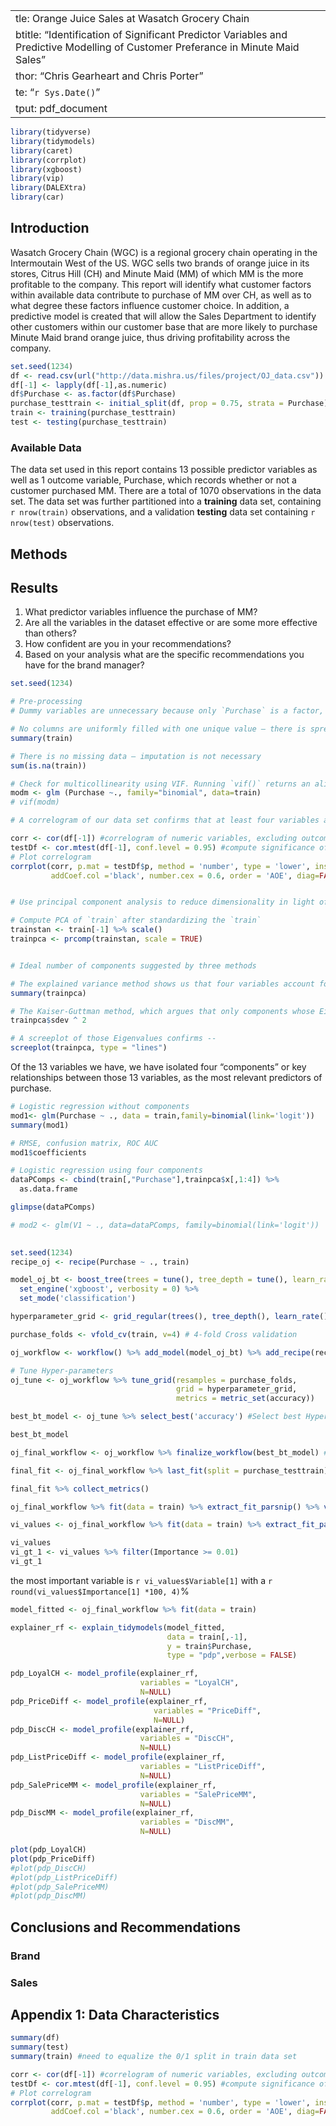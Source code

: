   ---
title: \vspace{6cm}\LARGE Orange Juice Sales at Wasatch Grocery Chain
subtitle: "Identification of Significant Predictor Variables and Predictive Modelling of Customer Preferance in Minute Maid Sales"
author: "Chris Gearheart and Chris Porter"
date: "`r Sys.Date()`"
output: pdf_document
---

\newpage

```r
library(tidyverse)
library(tidymodels)
library(caret)
library(corrplot)
library(xgboost)
library(vip)
library(DALEXtra)
library(car)
```

## Introduction
Wasatch Grocery Chain (WGC) is a regional grocery chain operating in the Intermoutain West of the US. WGC sells two brands of orange juice in its stores, Citrus Hill (CH) and Minute Maid (MM) of which MM is the more profitable to the company.  This report will identify what customer factors within available data contribute to purchase of MM over CH, as well as to what degree these factors influence customer choice.  In addition, a predictive model is created that will allow the Sales Department to identify other customers within our customer base that are more likely to purchase Minute Maid brand orange juice, thus driving profitability across the company.

```r
set.seed(1234)
df <- read.csv(url("http://data.mishra.us/files/project/OJ_data.csv"))
df[-1] <- lapply(df[-1],as.numeric)
df$Purchase <- as.factor(df$Purchase)
purchase_testtrain <- initial_split(df, prop = 0.75, strata = Purchase)
train <- training(purchase_testtrain)
test <- testing(purchase_testtrain)


```

### Available Data 
The data set used in this report contains 13 possible predictor variables as well as 1 outcome variable, Purchase, which records whether or not a customer purchased MM.  There are a total of 1070 observations in the data set.  The data set was further partitioned into a **training** data set, containing `r nrow(train)` observations, and a validation **testing** data set containing `r nrow(test)` observations.

## Methods

<!-- To be filled out once analysis has been completed -->

## Results

1.	What predictor variables influence the purchase of MM?
2.	Are all the variables in the dataset effective or are some more effective than others?
3.	How confident are you in your recommendations?
4.	Based on your analysis what are the specific recommendations you have for the brand manager?

```r

set.seed(1234)

# Pre-processing
# Dummy variables are unnecessary because only `Purchase` is a factor, and it's already expressed using dummy variables

# No columns are uniformly filled with one unique value — there is spread in each of the 13 independent variables.
summary(train)

# There is no missing data — imputation is not necessary
sum(is.na(train))

# Check for multicollinearity using VIF. Running `vif()` returns an aliased coefficients error -- a sign that mutlicollinearity is present. Two or more predictor variables are perfectly correlated. 
modm <- glm (Purchase ~., family="binomial", data=train)
# vif(modm)

# A correlogram of our data set confirms that at least four variables are highly correlated — DiscMM + PctDiscMM and DiscCH and PctDiscCH

corr <- cor(df[-1]) #correlogram of numeric variables, excluding outcome variable
testDf <- cor.mtest(df[-1], conf.level = 0.95) #compute significance of correlation
# Plot correlogram
corrplot(corr, p.mat = testDf$p, method = 'number', type = 'lower', insig='blank', 
         addCoef.col ='black', number.cex = 0.6, order = 'AOE', diag=FALSE, tl.srt = 45, tl.col = 'black')


# Use principal component analysis to reduce dimensionality in light of multicollinearity 

# Compute PCA of `train` after standardizing the `train`
trainstan <- train[-1] %>% scale()
trainpca <- prcomp(trainstan, scale = TRUE)


# Ideal number of components suggested by three methods

# The explained variance method shows us that four variables account for a minimum 75% of variance explained power in the method. See `Cumulative proportion` at PC4.
summary(trainpca)

# The Kaiser-Guttman method, which argues that only components whose Eigenvalue is greater than one should be included, also suggests only four variables
trainpca$sdev ^ 2

# A screeplot of those Eigenvalues confirms -- 
screeplot(trainpca, type = "lines")

```

Of the 13 variables we have, we have isolated four "components" or key relationships between those 13 variables, as the most relevant predictors of purchase.


```r

# Logistic regression without components
mod1<- glm(Purchase ~ ., data = train,family=binomial(link='logit'))
summary(mod1)

# RMSE, confusion matrix, ROC AUC
mod1$coefficients

# Logistic regression using four components
dataPComps <- cbind(train[,"Purchase"],trainpca$x[,1:4]) %>% 
  as.data.frame

glimpse(dataPComps)

# mod2 <- glm(V1 ~ ., data=dataPComps, family=binomial(link='logit'))
      

```


```r
set.seed(1234)
recipe_oj <- recipe(Purchase ~ ., train)

model_oj_bt <- boost_tree(trees = tune(), tree_depth = tune(), learn_rate = tune()) %>%
  set_engine('xgboost', verbosity = 0) %>%
  set_mode('classification')

hyperparameter_grid <- grid_regular(trees(), tree_depth(), learn_rate(), levels = 5)

purchase_folds <- vfold_cv(train, v=4) # 4-fold Cross validation

oj_workflow <- workflow() %>% add_model(model_oj_bt) %>% add_recipe(recipe_oj) #Set Workflow

# Tune Hyper-parameters
oj_tune <- oj_workflow %>% tune_grid(resamples = purchase_folds,
                                     grid = hyperparameter_grid,
                                     metrics = metric_set(accuracy))

best_bt_model <- oj_tune %>% select_best('accuracy') #Select best Hyper-parameters from grid

best_bt_model

```

```r

oj_final_workflow <- oj_workflow %>% finalize_workflow(best_bt_model) # Create Final Workflow based upon selected hyperparameters

final_fit <- oj_final_workflow %>% last_fit(split = purchase_testtrain) # Final Fit Model

final_fit %>% collect_metrics()

oj_final_workflow %>% fit(data = train) %>% extract_fit_parsnip() %>% vip(geom = 'col') #Plot most important variables based upon Variable Importance metric

vi_values <- oj_final_workflow %>% fit(data = train) %>% extract_fit_parsnip() %>% vi()

vi_values
vi_gt_1 <- vi_values %>% filter(Importance >= 0.01)
vi_gt_1

```

the most important variable is `r vi_values$Variable[1]` with a `r round(vi_values$Importance[1] *100, 4)`%

```r

model_fitted <- oj_final_workflow %>% fit(data = train)

explainer_rf <- explain_tidymodels(model_fitted, 
                                   data = train[,-1], 
                                   y = train$Purchase, 
                                   type = "pdp",verbose = FALSE)

pdp_LoyalCH <- model_profile(explainer_rf, 
                             variables = "LoyalCH", 
                             N=NULL)
pdp_PriceDiff <- model_profile(explainer_rf, 
                                variables = "PriceDiff", 
                                N=NULL)
pdp_DiscCH <- model_profile(explainer_rf, 
                             variables = "DiscCH", 
                             N=NULL)
pdp_ListPriceDiff <- model_profile(explainer_rf, 
                             variables = "ListPriceDiff", 
                             N=NULL)
pdp_SalePriceMM <- model_profile(explainer_rf, 
                             variables = "SalePriceMM", 
                             N=NULL)
pdp_DiscMM <- model_profile(explainer_rf, 
                             variables = "DiscMM", 
                             N=NULL)

plot(pdp_LoyalCH)
plot(pdp_PriceDiff)
#plot(pdp_DiscCH)
#plot(pdp_ListPriceDiff)
#plot(pdp_SalePriceMM)
#plot(pdp_DiscMM)

```

## Conclusions and Recommendations

### Brand

### Sales

## Appendix 1: Data Characteristics
```r
summary(df)
summary(test)
summary(train) #need to equalize the 0/1 split in train data set

corr <- cor(df[-1]) #correlogram of numeric variables, excluding outcome variable
testDf <- cor.mtest(df[-1], conf.level = 0.95) #compute significance of correlation
# Plot correlogram
corrplot(corr, p.mat = testDf$p, method = 'number', type = 'lower', insig='blank', 
         addCoef.col ='black', number.cex = 0.6, order = 'AOE', diag=FALSE, tl.srt = 45, tl.col = 'black')


```
